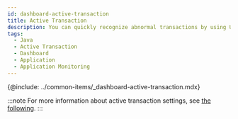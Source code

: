 ```yaml
---
id: dashboard-active-transaction
title: Active Transaction
description: You can quickly recognize abnormal transactions by using URLs, SQLs, and HTTP calls of the active transactions, and can analyze the delayed sections in detail through the transaction trace details.
tags:
  - Java
  - Active Transaction
  - Dashboard
  - Application
  - Application Monitoring
---
```


{@include: ../common-items/_dashboard-active-transaction.mdx} 

:::note
For more information about active transaction settings, see [the following](active-transactions).
:::
